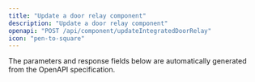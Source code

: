 ```yaml
---
title: "Update a door relay component"
description: "Update a door relay component"
openapi: "POST /api/component/updateIntegratedDoorRelay"
icon: "pen-to-square"
---
```


<Note>
The parameters and response fields below are automatically generated from the OpenAPI specification.
</Note>
